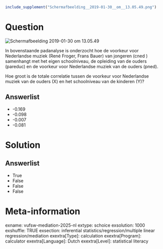 ```r
include_supplement("Schermafbeelding__2019-01-30__om__13.05.49.png")
```

Question
========
<img src="Schermafbeelding__2019-01-30__om__13.05.49.png"
class="fr-fic fr-dii tvcss_2"
alt="Schermafbeelding 2019-01-30 om 13.05.49" />  

In bovenstaande padanalyse is onderzocht hoe de voorkeur voor
Nederlandse muziek (René Froger, Frans Bauer) van jongeren (cned )
samenhangt met het eigen schoolniveau, de opleiding van de ouders
(pareduc) en de voorkeur voor Nederlandse muziek van de ouders (pned).  

Hoe groot is de totale correlatie tussen de voorkeur voor Nederlandse
muziek van de ouders (X) en het schoolniveau van de kinderen (Y)?

Answerlist
----------
* -0.169
* -0.098
* -0.007
* -0.081

Solution
========










Answerlist
----------
* True
* False
* False
* False

Meta-information
================
exname: vufsw-mediation-2025-nl
extype: schoice
exsolution: 1000
exshuffle: TRUE
exsection: inferential statistics/regression/multiple linear regression/mediation
exextra[Type]: calculation
exextra[Program]: calculator
exextra[Language]: Dutch
exextra[Level]: statistical literacy

